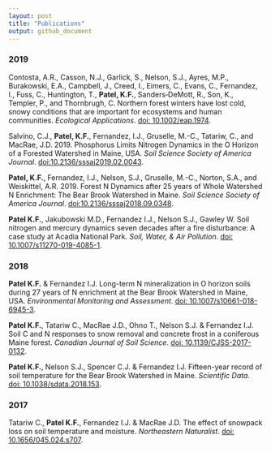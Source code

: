 ```yaml
---
layout: post
title: "Publications"
output: github_document
---
```


### 2019	

Contosta, A.R., Casson, N.J., Garlick, S., Nelson, S.J., Ayres, M.P., Burakowski, E.A., Campbell, J., Creed, I., Eimers, C., Evans, C., Fernandez, I., Fuss, C., Huntington, T., **Patel, K.F.**, Sanders‐DeMott, R., Son, K., Templer, P., and Thornbrugh, C. Northern forest winters have lost cold, snowy conditions that are important for ecosystems and human communities. *Ecological Applications*. [doi: 10.1002/eap.1974](https://doi.org/10.1002/eap.1974).

Salvino, C.J., **Patel, K.F.**, Fernandez, I.J., Gruselle, M.-C., Tatariw, C., and MacRae, J.D. 2019. Phosphorus Limits Nitrogen Dynamics in the O Horizon of a Forested Watershed in Maine, USA. *Soil Science Society of America Journal*. [doi:10.2136/sssaj2019.02.0043](https://doi.org/10.2136/sssaj2019.02.0043).


**Patel, K.F.**, Fernandez, I.J., Nelson, S.J., Gruselle, M.-C., Norton, S.A., and Weiskittel, A.R. 2019. Forest N Dynamics after 25 years of Whole Watershed N Enrichment: The Bear Brook Watershed in Maine. *Soil Science Society of America Journal*. [doi:10.2136/sssaj2018.09.0348](https://doi.org/10.2136/sssaj2018.09.0348).


**Patel K.F.**, Jakubowski M.D., Fernandez I.J., Nelson S.J., Gawley W. Soil nitrogen and mercury dynamics seven decades after a fire disturbance: A case study at Acadia National Park. *Soil, Water, & Air Pollution*. [doi: 10.1007/s11270-019-4085-1](https://doi.org/10.1007/s11270-019-4085-1).


### 2018		

**Patel K.F.** & Fernandez I.J. Long-term N mineralization in O horizon soils during 27 years of N enrichment at the Bear Brook Watershed in Maine, USA. *Environmental Monitoring and Assessment*. [doi: 10.1007/s10661-018-6945-3](https://doi.org/10.1007/s10661-018-6945-3).

**Patel K.F.**, Tatariw C., MacRae J.D., Ohno T., Nelson S.J. & Fernandez I.J. Soil C and N responses to snow removal and concrete frost in a coniferous Maine forest. *Canadian Journal of Soil Science*. [doi: 10.1139/CJSS-2017-0132](https://doi.org/10.1139/CJSS-2017-0132).

**Patel K.F.**, Nelson S.J., Spencer C.J. & Fernandez I.J. Fifteen-year record of soil temperature for the Bear Brook Watershed in Maine. *Scientific Data*. [doi: 10.1038/sdata.2018.153](https://doi.org/10.1038/sdata.2018.153).

### 2017

Tatariw C., **Patel K.F.**, Fernandez I.J. & MacRae J.D. The effect of snowpack loss on soil temperature and moisture. *Northeastern Naturalist*. [doi: 10.1656/045.024.s707](https://doi.org/10.1656/045.024.s707).

